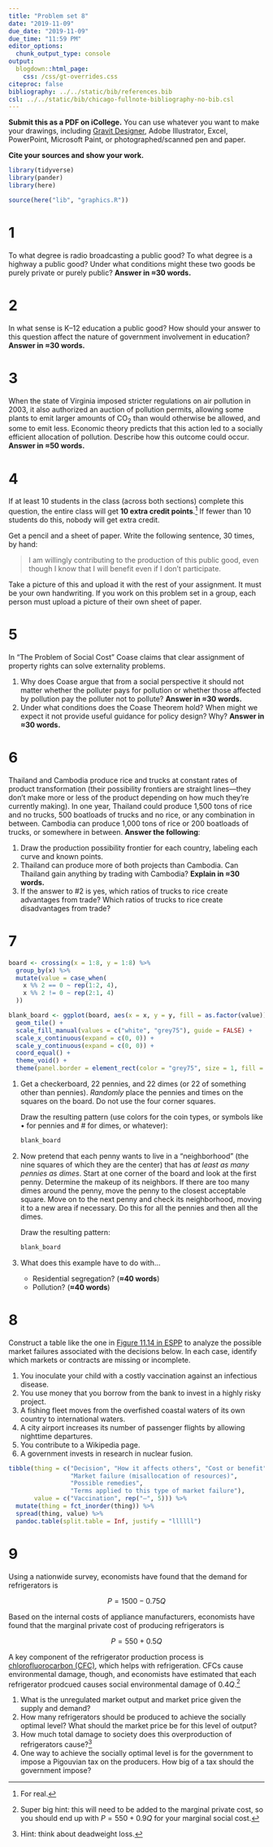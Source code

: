 ```yaml
---
title: "Problem set 8"
date: "2019-11-09"
due_date: "2019-11-09"
due_time: "11:59 PM"
editor_options: 
  chunk_output_type: console
output:
  blogdown::html_page:
    css: /css/gt-overrides.css
citeproc: false
bibliography: ../../static/bib/references.bib
csl: ../../static/bib/chicago-fullnote-bibliography-no-bib.csl
---
```



**Submit this as a PDF on iCollege.** You can use whatever you want to make your drawings, including [Gravit Designer](https://gravit.io/), Adobe Illustrator, Excel, PowerPoint, Microsoft Paint, or photographed/scanned pen and paper.

**Cite your sources and show your work.**

```r
library(tidyverse)
library(pander)
library(here)

source(here("lib", "graphics.R"))
```

# 1

To what degree is radio broadcasting a public good? To what degree is a highway a public good? Under what conditions might these two goods be purely private or purely public? **Answer in ≈30 words.**


# 2

In what sense is K–12 education a public good? How should your answer to this question affect the nature of government involvement in education? **Answer in ≈30 words.**


# 3

When the state of Virginia imposed stricter regulations on air pollution in 2003, it also authorized an auction of pollution permits, allowing some plants to emit larger amounts of CO~2~ than would otherwise be allowed, and some to emit less. Economic theory predicts that this action led to a socially efficient allocation of pollution. Describe how this outcome could occur. **Answer in ≈50 words.**


# 4

If at least 10 students in the class (across both sections) complete this question, the entire class will get **10 extra credit points**.^[For real.] If fewer than 10 students do this, nobody will get extra credit.

Get a pencil and a sheet of paper. Write the following sentence, 30 times, by hand:

> I am willingly contributing to the production of this public good, even though I know that I will benefit even if I don't participate.

Take a picture of this and upload it with the rest of your assignment. It must be your own handwriting. If you work on this problem set in a group, each person must upload a picture of their own sheet of paper. 


# 5

In "The Problem of Social Cost" Coase claims that clear assignment of property rights can solve externality problems.   

1. Why does Coase argue that from a social perspective it should not matter whether the polluter pays for pollution or whether those affected by pollution pay the polluter not to pollute? **Answer in ≈30 words.**
2. Under what conditions does the Coase Theorem hold? When might we expect it not provide useful guidance for policy design? Why? **Answer in ≈30 words.**


# 6

Thailand and Cambodia produce rice and trucks at constant rates of product transformation (their possibility frontiers are straight lines—they don't make more or less of the product depending on how much they're currently making). In one year, Thailand could produce 1,500 tons of rice and no trucks, 500 boatloads of trucks and no rice, or any combination in between. Cambodia can produce 1,000 tons of rice or 200 boatloads of trucks, or somewhere in between. **Answer the following**:

1. Draw the production possibility frontier for each country, labeling each curve and known points.
2. Thailand can produce more of both projects than Cambodia. Can Thailand gain anything by trading with Cambodia? **Explain in ≈30 words.**
3. If the answer to #2 is yes, which ratios of trucks to rice create advantages from trade? Which ratios of trucks to rice create disadvantages from trade?


# 7

```r
board <- crossing(x = 1:8, y = 1:8) %>% 
  group_by(x) %>% 
  mutate(value = case_when(
    x %% 2 == 0 ~ rep(1:2, 4),
    x %% 2 != 0 ~ rep(2:1, 4)
  ))

blank_board <- ggplot(board, aes(x = x, y = y, fill = as.factor(value))) +
  geom_tile() +
  scale_fill_manual(values = c("white", "grey75"), guide = FALSE) +
  scale_x_continuous(expand = c(0, 0)) +
  scale_y_continuous(expand = c(0, 0)) +
  coord_equal() +
  theme_void() +
  theme(panel.border = element_rect(color = "grey75", size = 1, fill = NA))
```


1. Get a checkerboard, 22 pennies, and 22 dimes (or 22 of something other than pennies). *Randomly* place the pennies and times on the squares on the board. Do not use the four corner squares. 

    Draw the resulting pattern (use colors for the coin types, or symbols like • for pennies and # for dimes, or whatever):
    
    ```r
    blank_board
    ```

2. Now pretend that each penny wants to live in a "neighborhood" (the nine squares of which they are the center) that has *at least as many pennies as dimes*. Start at one corner of the board and look at the first penny. Determine the makeup of its neighbors. If there are too many dimes around the penny, move the penny to the closest acceptable square. Move on to the next penny and check its neighborhood, moving it to a new area if necessary. Do this for all the pennies and then all the dimes.

    Draw the resulting pattern:
    
    ```r
    blank_board
    ```
    

3. What does this example have to do with…

    - Residential segregation? (**≈40 words**)
    - Pollution? (**≈40 words**)


# 8

Construct a table like the one in [Figure 11.14 in ESPP](https://www.core-econ.org/espp/book/text/11.html#figure-11-14) to analyze the possible market failures associated with the decisions below. In each case, identify which markets or contracts are missing or incomplete.

1. You inoculate your child with a costly vaccination against an infectious disease.
2. You use money that you borrow from the bank to invest in a highly risky project.
3. A fishing fleet moves from the overfished coastal waters of its own country to international waters.
4. A city airport increases its number of passenger flights by allowing nighttime departures.
5. You contribute to a Wikipedia page.
6. A government invests in research in nuclear fusion.

```r
tibble(thing = c("Decision", "How it affects others", "Cost or benefit",
                 "Market failure (misallocation of resources)",
                 "Possible remedies",
                 "Terms applied to this type of market failure"),
       value = c("Vaccination", rep("—", 5))) %>%
  mutate(thing = fct_inorder(thing)) %>% 
  spread(thing, value) %>% 
  pandoc.table(split.table = Inf, justify = "llllll")
```


# 9

Using a nationwide survey, economists have found that the demand for refrigerators is

$$
P = 1500 - 0.75Q
$$

Based on the internal costs of appliance manufacturers, economists have found that the marginal private cost of producing refrigerators is

$$
P = 550 + 0.5Q
$$

A key component of the refrigerator production process is [chlorofluorocarbon (CFC)](https://en.wikipedia.org/wiki/Chlorofluorocarbon), which helps with refrigeration. CFCs cause environmental damage, though, and economists have estimated that each refrigerator prodcued causes social environmental damage of $0.4Q$.^[Super big hint: this will need to be added to the marginal private cost, so you should end up with $P = 550 + 0.9Q$ for your marginal social cost.]

1. What is the unregulated market output and market price given the supply and demand?
2. How many refrigerators should be produced to achieve the socially optimal level? What should the market price be for this level of output?
3. How much total damage to society does this overproduction of refrigerators cause?^[Hint: think about deadweight loss.]
4. One way to achieve the socially optimal level is for the government to impose a Pigouvian tax on the producers. How big of a tax should the government impose?
